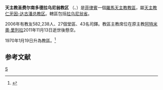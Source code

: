 {{Infobox Roman Catholic diocese
|Roman Catholic Diocese of = 天主教圣费尔南多德拉乌尼翁教区 
|Latin name of diocese = Dioecesis Ferdinandopolitana ab Unione
|image = [[File:San_Fernando_de_La_Union_Cathedral.jpg|250px]]
|caption = 聖威廉座堂
|location = [[菲律賓|菲律賓]]
|territory =拉乌尼翁省
|population = 632,862
|rite = 拉丁禮
|patron =
|province = 天主教仁牙因-达古潘总教区
|established = 1970年
|cathedral = 
|副主教座堂 =
|leadership = 主教
|website = 
|教宗 = 
|metropolitan =
|ordinary =  懸空 
|coadjutor bishop =
|emeritus = 
}}
'''天主教圣费尔南多德拉乌尼翁教区''' （{{lang-la| Dioecesis Ferdinandopolitana ab Unione}}、{{lang-tl|Diyosesis ng San Fernando de La Union}}）是[[菲律賓|菲律賓]]一個[[羅馬天主教|羅馬天主教]][[教區|教區]]，屬[[天主教仁牙因-达古潘总教区|天主教仁牙因-达古潘总教区]]。轄區包括[[拉乌尼翁省_(菲律宾)|拉乌尼翁省]]。

2006年有教友582,238人、27個堂區、43名司鐸。教區主教席位在原主教[[阿特米奧‧里列拉|阿特米奧‧里列拉]]2011年11月13日逝世後懸空。

1970年1月19日升為教區。<ref name="">{{cite journal
|journal=[[宗座公報|宗座公報]]
|publisher=梵蒂岡出版社
|date=1970年
|volume=62
|title=Qui disponente
|page=754
|url=http://www.vatican.va/archive/aas/documents/AAS%2062%20%5B1970%5D%20-%20ocr.pdf
|access-date=2012-03-04
|archive-date=2016-03-04
|archive-url=https://web.archive.org/web/20160304211425/http://www.vatican.va/archive/aas/documents/AAS%2062%20%5B1970%5D%20-%20ocr.pdf
|dead-url=no
}}</ref> 

==参考文献==
<div class="references-small">
<references></references>
</div>

{{菲律賓天主教教區}}
[[Category:菲律賓天主教教區|S]]